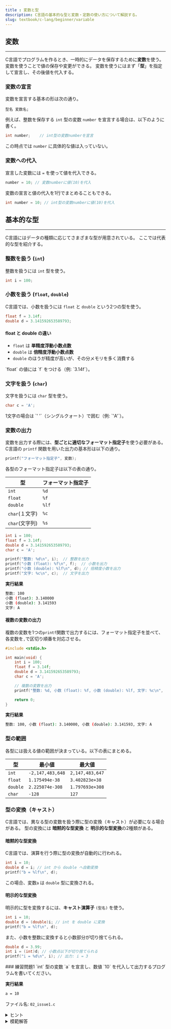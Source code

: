 ```yaml
---
title : 変数と型
description: C言語の基本的な型と変数・定数の使い方について解説する。
slug: textbook/c-lang/beginner/variable
---
```



## 変数

---

C言語でプログラムを作るとき、一時的にデータを保存するために**変数**を使う。
変数を使うことで値の保存や変更ができる。
変数を使うにはまず「**型**」を指定して宣言し、その後値を代入する。

### 変数の宣言

変数を宣言する基本の形は次の通り。

```
型名 変数名;
```

例えば、整数を保存する `int` 型の変数 `number` を宣言する場合は、以下のように書く。

```c
int number;    // int型の変数numberを宣言
```

この時点では `number` に具体的な値は入っていない。

### 変数への代入

宣言した変数には `=` を使って値を代入できる。

```c
number = 10; // 変数numberに値(10)を代入
```

<Aside>
変数の宣言と値の代入を1行でまとめることもできる。

```c
int number = 10; // int型の変数numberに値(10)を代入
```
</Aside>

## 基本的な型

---

C言語にはデータの種類に応じてさまざまな型が用意されている。
ここでは代表的な型を紹介する。

### 整数を扱う (`int`)

整数を扱うには `int` 型を使う。

```c
int i = 100;
```

### 小数を扱う (`float`, `double`)

C言語では、小数を扱うには `float` と `double` という2つの型を使う。

```c
float f = 3.14f;
double d = 3.141592653589793;
```

#### float と double の違い

- `float` は **単精度浮動小数点数**
- `double` は **倍精度浮動小数点数**
- `double` のほうが精度が高いが、その分メモリを多く消費する

<Aside type="caution">
`float` の値には `f` をつける（例: `3.14f`）。
</Aside>

### 文字を扱う (`char`)

文字を扱うには `char` 型を使う。

```c
char c = 'A';
```

<Aside type="caution">
1文字の場合は `' '`（シングルクォート）で囲む（例: `'A'`）。
</Aside>

### 変数の出力

変数を出力する際には、**型ごとに適切なフォーマット指定子**を使う必要がある。
C言語の `printf` 関数を用いた出力の基本形は以下の通り。

```c
printf("フォーマット指定子", 変数);
```

各型のフォーマット指定子は以下の表の通り。

| 型              | フォーマット指定子  |
|-----------------|------------------|
| `int`           |  `%d`            |
| `float`         |  `%f`            |
| `double`        |  `%lf`           |
| `char`(１文字)   |  `%c`            |
| `char`(文字列)   |  `%s`            |

```c
int i = 100;
float f = 3.14f;
double d = 3.141592653589793;
char c = 'A';

printf("整数: %d\n", i);  // 整数を出力
printf("小数 (float): %f\n", f);  // 小数を出力
printf("小数 (double): %lf\n", d); // 倍精度小数を出力
printf("文字: %c\n", c);  // 文字を出力
```

**実行結果**

```sh
整数: 100
小数 (float): 3.140000
小数 (double): 3.141593
文字: A
```

#### 複数の変数の出力

複数の変数を1つの`printf`関数で出力するには、フォーマット指定子を並べて、各変数を`,`で区切り順番を対応させる。

```c {10}
#include <stdio.h>

int main(void) {
    int i = 100;
    float f = 3.14f;
    double d = 3.141592653589793;
    char c = 'A';

    // 複数の変数を出力
    printf("整数: %d, 小数 (float): %f, 小数 (double): %lf, 文字: %c\n", i, f, d, c);

    return 0;
}
```

**実行結果**

```sh
整数: 100, 小数 (float): 3.140000, 小数 (double): 3.141593, 文字: A
```

### 型の範囲

各型には扱える値の範囲が決まっている。以下の表にまとめる。

| 型                 | 最小値                       | 最大値                          |
|--------------------|-----------------------------|--------------------------------|
| `int`              | `-2,147,483,648`              | `2,147,483,647`                  |
| `float`            | `1.175494e-38`                | `3.402823e+38`                   |
| `double`           | `2.225074e-308`               | `1.797693e+308`                  |
| `char`             | `-128`                        | `127`                            |

### 型の変換（キャスト）

C言語では、異なる型の変数を扱う際に型の変換（キャスト）が必要になる場合がある。
型の変換には **暗黙的な型変換** と **明示的な型変換**の2種類がある。

#### 暗黙的な型変換

C言語では、演算を行う際に型の変換が自動的に行われる。

```c
int i = 10;
double d = i; // int から double へ自動変換
printf("b = %lf\n", d);
```

この場合、変数`a` は `double` 型に変換される。

#### 明示的な型変換

明示的に型を変換するには、**キャスト演算子** `(型名)` を使う。

```c
int i = 10;
double d = (double)i; // int を double に変換
printf("b = %lf\n", d);
```

また、小数を整数に変換すると小数部分が切り捨てられる。

```c
double d = 3.99;
int i = (int)d; // 小数点以下が切り捨てられる
printf("i = %d\n", i); // 出力: i = 3
```

<Card>
### 練習問題1
`int` 型の変数 `a` を宣言し、数値 `10` を代入して出力するプログラムを書いてください。

**実行結果**
```sh
a = 10
```
ファイル名: `02_issue1.c`
<details>
<summary>ヒント</summary>
<Aside type="tip">
- `int` 型の変数を宣言し、`=` を使って値を代入しよう。 
- `printf`関数で`int`型 は `%d`を使って出力する。
</Aside>
</details>

<details>
<summary>模範解答</summary>
```c title="02_issue1.c"
#include <stdio.h>

int main(void) {
    int a = 10;
    printf("a = %d\n", a);
    return 0;
}
```
</details>
</Card>

<Card>

### 練習問題2
`char` 型の変数 `a`、`b` を宣言し、それぞれ `A`、`B` を代入して出力するプログラムを書いてください。

**実行結果**
```sh
a = A, b = B
```
ファイル名: `02_issue2.c`
<details>
<summary>ヒント</summary>
<Aside type="tip">
- `char` 型の変数を2つ宣言し、それぞれに値を代入しよう。
- `printf`関数で`char`型 は `%c`を使って出力する。
</Aside>
</details>

<details>
<summary>模範解答</summary>
```c title="02_issue2.c"
#include <stdio.h>

int main(void) {
    char a = 'A', b = 'B';
    printf("a = %c, b = %c\n", a, b);
    return 0;
}
```
</details>
</Card>

<Card>

### 練習問題3
`int` 型の変数 `a` に `100` を代入し、`double` 型の変数 `b` に `a` を代入したあと、それぞれの値を出力してください。

**実行結果**
```sh
a = 100
b = 100.000000
```
ファイル名: `02_issue3.c`
<details>
<summary>ヒント</summary>
<Aside type="tip">
- 整数 `int` を `double` に代入すると、自動的に型変換が行われる（暗黙的な型変換）。 
- `printf`関数 で `int`型 は `%d`、`double`型 は `%lf` を使って出力する。 
</Aside>
</details>

<details>
<summary>模範解答</summary>
```c title="02_issue3.c"
#include <stdio.h>

int main(void) {
    int a = 100;
    double b = a; // int から double への暗黙的な型変換
    printf("a = %d\n", a);
    printf("b = %lf\n", b);
    return 0;
}
```
</details>
</Card>

## 定数

---

定数は「一度決めたら変更できない値」のことである。C言語では、`#define` と `const` の2つの方法で定数を定義できる。

<Aside>
定数名は**全て大文字**で書くのが慣例。
例えば `PI` や `MAX_VALUE` のようにすることで、変数と区別しやすくなる。
</Aside>

### `#define` 

`#define` を使うと、プログラム全体で使える定数を定義できる。

```c {3}
#include <stdio.h>

#define PI 3.141592

int main(void) {
    printf("円周率: %f\n", PI);
    return 0;
}
```

- `#define` で定義した定数は、コンパイル時に直接数値に置き換えられる。

### `const` 

`const` を使うと、特定の変数の値を変更できないようにする。

```c
const double PI = 3.141592;
PI = 3.0; // エラー！定数の値は変更できない
```

- `const` を使うと、コンパイル時に値の変更を禁止できる。

<Card>
### 練習問題4
`#define` を使って最大値と最小値を定義し、その値を出力するプログラムを書いてください。

**実行結果**
```sh
最大値: 100
最小値: 0
```
ファイル名: `02_issue4.c`
<details>
<summary>ヒント</summary>
<Aside type="tip">
定数は`{...}`の外で`#define 定数名 値` のように定義する。
</Aside>
</details>

<details>
<summary>模範解答</summary>
```c title="02_issue4.c"
#include <stdio.h>

#define MAX 100
#define MIN 0

int main(void) {
    printf("最大値: %d\n", MAX);
    printf("最小値: %d\n", MIN);
    return 0;
}

```
</details>
</Card>